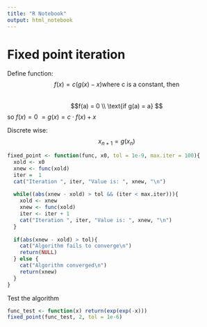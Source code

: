 ```yaml
---
title: "R Notebook"
output: html_notebook
---
```



# Fixed point iteration
Define function: 
$$ f(x) = c(g(x) - x) \text{where c is a constant, then} $$  
$$f(a) = 0 \\
\text{if g(a) = a} $$
so $f(x) = 0 ~= g(x) = c \cdot f(x) + x$

Discrete wise:
$$ x_{n+1} = g(x_n)$$

```r
fixed_point <- function(func, x0, tol = 1e-9, max.iter = 100){
  xold <- x0
  xnew <- func(xold)
  iter =  1
  cat("Iteration ", iter, "Value is: ", xnew, "\n")
  
  while((abs(xnew - xold) > tol && (iter < max.iter))){
    xold <- xnew
    xnew <- func(xold)
    iter <- iter + 1
    cat("Iteration ", iter, "Value is: ", xnew, "\n")
  } 
  
  if(abs(xnew - xold) > tol){
    cat("Algorithm fails to converge\n")
    return(NULL)
  } else {
    cat("Algorithm converged\n")
    return(xnew)
  }
}

```

Test the algorithm
```r
func_test <- function(x) return(exp(exp(-x)))
fixed_point(func_test, 2, tol = 1e-6)
```

